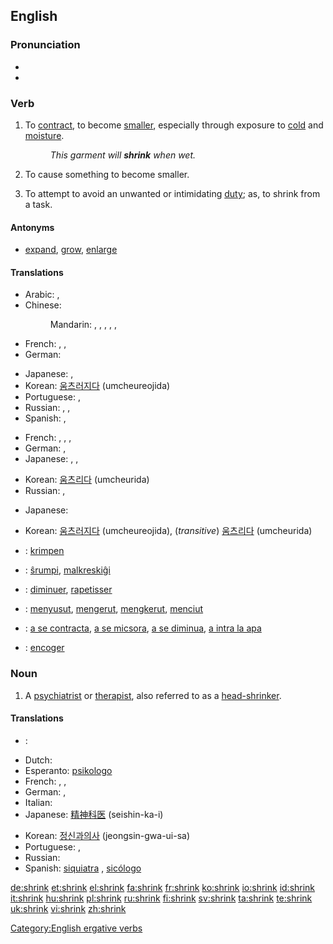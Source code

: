 ==English==

===Pronunciation===
* {{IPA|/'ʃɻɪŋk/}}
* {{rhymes|ɪŋk}}

===Verb===
{{en-verb|shrinks|shrinking|'''[[shrank]]''' or '''[[shrunk]]'''|'''[[shrunk]]''' or '''[[shrunken]]'''}}

# {{intransitive}} To [[contract]], to become [[smaller]], especially through exposure to [[cold]] and [[moisture]].
#: ''This garment will '''shrink''' when wet.''
# {{transitive}} To cause something to become smaller.
# {{intransitive}} To attempt to avoid an unwanted or intimidating [[duty]]; as, to shrink from a task.

====Antonyms====
* [[expand]], [[grow]], [[enlarge]]

====Translations====
{{trans-top|intransitive: to contract, to become smaller}}
* Arabic: {{t|ar|تقلص|tr=taqallaSa|sc=Arab}},  {{t|ar|أحجم|tr='aHjama|sc=Arab}}
* Chinese:
*: Mandarin: {{t|cmn|收縮|sc=Hani}},  {{t|cmn|收缩|tr=shōusuō|sc=Hani}},  {{t-|cmn|縮|sc=Hani}},  {{t-|cmn|缩|tr=suō|sc=Hani}},  {{t|cmn|縮水|sc=Hani}},  {{t|cmn|缩水|tr=suōshuǐ|sc=Hani}}
* French: {{t|fr|se réduire}},  {{t+|fr|rétrécir}},  {{t-|fr|se resserrer}}
* German: {{t-|de|schrumpfen}}
{{trans-mid}}
* Japanese: {{t-|ja|縮む|tr=chijimu|sc=Jpan}}, {{t|ja|縮まる|tr=chijimaru|sc=Jpan}}
* Korean: [[움츠러지다]] (umcheureojida)
* Portuguese: {{t|pt|encolher}}, {{t|pt|contrair}}
* Russian: {{t|ru|сжиматься|tr=sžimát’sja|sc=Cyrl}},  {{t|ru|сокращаться|tr=sokraščát’sja|sc=Cyrl}},  {{t|ru|уменьшиться|tr=umén’šit’sja|sc=Cyrl}}
* Spanish: {{t|es|contraerse}},  {{t|es|encogerse}}
{{trans-bottom}}

{{trans-top|transitive: to cause something to shrink (intransitive)}}
* French: {{t+|fr|rétrécir}},  {{t|fr|faire rétrécir}},  {{t|fr|rapetisser}},  {{t+|fr|diminuer}}
* German: {{t-|de|schrumpfen}},  {{t+|de|abnehmen}}
* Japanese: {{t-|ja|縮める|tr=chijimeru|sc=Jpan}}, {{t-|ja|縮小する|tr=shukushō suru|sc=Jpan}}, {{t-|ja|短縮する|tr=tanshuku suru|sc=Jpan}}
{{trans-mid}}
* Korean: [[움츠리다]] (umcheurida)
* Russian: {{t|ru|уменьшить|tr=umén’šit’|sc=Cyrl}},  {{t|ru|сжимать|tr=sžimát’|sc=Cyrl}}
{{trans-bottom}}

{{trans-top|intransitive: to attempt to avoid an unwanted or intimidating duty}}
* Japanese: {{t|ja|しりごみする|tr=shirigomi suru|sc=Jpan}}
{{trans-mid}}
* Korean: [[움츠러지다]] (umcheureojida), (''transitive'') [[움츠리다]] (umcheurida)
{{trans-bottom}}

{{checktrans-top}}
* {{ttbc|Dutch}}: [[krimpen]]
* {{ttbc|Esperanto}}: [[ŝrumpi]], [[malkreskiĝi]]
* {{ttbc|French}}: [[diminuer]], [[rapetisser]]
* {{ttbc|Indonesian}}: [[susut|menyusut]], [[kerut|mengerut]], [[kerut|mengkerut]], [[ciut|menciut]]
{{checktrans-mid}}
* {{ttbc|Romanian}}: [[a se contracta]], [[a se micsora]], [[a se diminua]], [[a intra la apa]]
* {{ttbc|Spanish}}: [[encoger]]
{{checktrans-bottom}}

===Noun===
{{en-noun}}

# {{slang}} A [[psychiatrist]] or [[therapist]], also referred to as a [[head-shrinker]].

====Translations====
{{trans-top|psychiatrist or therapist (informal, belittling)}}
* {{trreq|Finnish}}:
{{trans-mid}}
{{trans-bottom}}
{{checktrans-top}}
* Dutch: {{t+|nl|psychiater}}
* Esperanto: [[psikologo]]
* French: {{t+|fr|psychiatre|m}}, {{t+|fr|psychanalyste|m}}, {{t-|fr|psy|m}}
* German: {{t+|de|Psychiater|m}}, {{t+|de|Psychologe}}
* Italian: {{t|it|strizzacervelli|m}}
* Japanese: [[精神科医]] (seishin-ka-i)
{{trans-mid}}
* Korean: [[정신과의사]] (jeongsin-gwa-ui-sa)
* Portuguese: {{t+|pt|psiquiatra|m|f}}, {{t+|pt|psicólogo|m}}
* Russian: {{t+|ru|психиатр|m|tr=psixiátr|sc=Cyrl}}
* Spanish: [[siquiatra]] {{m|f}}, [[sicólogo]] {{m}}
{{trans-bottom}}

[[Category:English ergative verbs]]

[[de:shrink]]
[[et:shrink]]
[[el:shrink]]
[[fa:shrink]]
[[fr:shrink]]
[[ko:shrink]]
[[io:shrink]]
[[id:shrink]]
[[it:shrink]]
[[hu:shrink]]
[[pl:shrink]]
[[ru:shrink]]
[[fi:shrink]]
[[sv:shrink]]
[[ta:shrink]]
[[te:shrink]]
[[uk:shrink]]
[[vi:shrink]]
[[zh:shrink]]